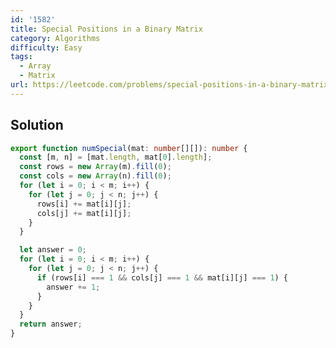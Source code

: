```yaml
---
id: '1582'
title: Special Positions in a Binary Matrix
category: Algorithms
difficulty: Easy
tags:
  - Array
  - Matrix
url: https://leetcode.com/problems/special-positions-in-a-binary-matrix
---
```


## Solution

```typescript showLineNumbers
export function numSpecial(mat: number[][]): number {
  const [m, n] = [mat.length, mat[0].length];
  const rows = new Array(m).fill(0);
  const cols = new Array(n).fill(0);
  for (let i = 0; i < m; i++) {
    for (let j = 0; j < n; j++) {
      rows[i] += mat[i][j];
      cols[j] += mat[i][j];
    }
  }

  let answer = 0;
  for (let i = 0; i < m; i++) {
    for (let j = 0; j < n; j++) {
      if (rows[i] === 1 && cols[j] === 1 && mat[i][j] === 1) {
        answer += 1;
      }
    }
  }
  return answer;
}
```
